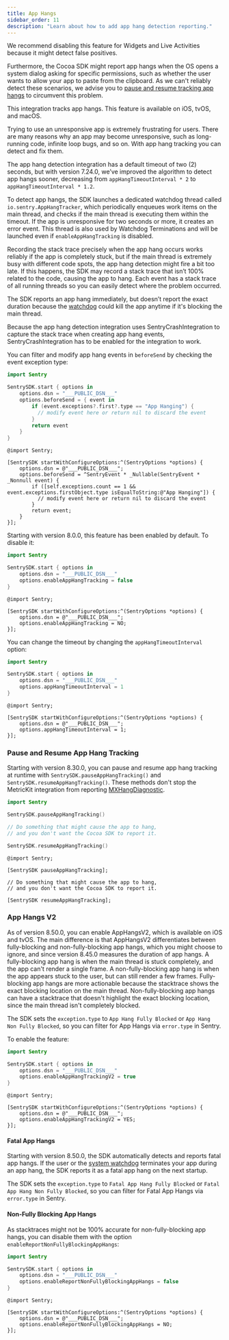 ```yaml
---
title: App Hangs
sidebar_order: 11
description: "Learn about how to add app hang detection reporting."
---
```


<Alert>

We recommend disabling this feature for Widgets and Live Activities because it might detect false positives.

Furthermore, the Cocoa SDK might report app hangs when the OS opens a system dialog asking for specific permissions,
such as whether the user wants to allow your app to paste from the clipboard. As we can't reliably detect these scenarios,
we advise you to [pause and resume tracking app hangs](#pause-and-resume-app-hang-tracking) to circumvent this problem.

</Alert>

This integration tracks app hangs. This feature is available on iOS, tvOS, and macOS.

Trying to use an unresponsive app is extremely frustrating for users. There are many reasons why an app may become unresponsive, such as long- running code, infinite loop bugs, and so on. With app hang tracking you can detect and fix them.

The app hang detection integration has a default timeout of two (2) seconds, but with version 7.24.0, we’ve improved the algorithm to detect app hangs sooner, decreasing from `appHangTimeoutInterval * 2` to `appHangTimeoutInterval * 1.2`.

To detect app hangs, the SDK launches a dedicated watchdog thread called `io.sentry.AppHangTracker`, which periodically enqueues work items on the main thread, and checks if the main thread is executing them within the timeout. If the app is unresponsive for two seconds or more, it creates an error event. This thread is also used by <PlatformLink to="/configuration/watchdog-terminations/">Watchdog Terminations</PlatformLink> and will be launched even if `enableAppHangTracking` is disabled.

Recording the stack trace precisely when the app hang occurs works reliably if the app is completely stuck, but if the main thread is extremely busy with different code spots, the app hang detection might fire a bit too late. If this happens, the SDK may record a stack trace that isn’t 100% related to the code, causing the app to hang. Each event has a stack trace of all running threads so you can easily detect where the problem occurred.

The SDK reports an app hang immediately, but doesn’t report the exact duration because the [watchdog](https://developer.apple.com/documentation/xcode/addressing-watchdog-terminations) could kill the app anytime if it's blocking the main thread.

Because the app hang detection integration uses SentryCrashIntegration to capture the stack trace when creating app hang events, SentryCrashIntegration has to be enabled for the integration to work.

You can filter and modify app hang events in `beforeSend` by checking the event exception type:


```swift {tabTitle:Swift}
import Sentry

SentrySDK.start { options in
    options.dsn = "___PUBLIC_DSN___"
    options.beforeSend = { event in
        if (event.exceptions?.first?.type == "App Hanging") {
          // modify event here or return nil to discard the event
        }
        return event
    }
}
```

```objc {tabTitle:Objective-C}
@import Sentry;

[SentrySDK startWithConfigureOptions:^(SentryOptions *options) {
    options.dsn = @"___PUBLIC_DSN___";
    options.beforeSend = ^SentryEvent * _Nullable(SentryEvent * _Nonnull event) {
        if ([self.exceptions.count == 1 && event.exceptions.firstObject.type isEqualToString:@"App Hanging"]) {
          // modify event here or return nil to discard the event
        }
        return event;
    }
}];
```

Starting with version 8.0.0, this feature has been enabled by default. To disable it:


```swift {tabTitle:Swift}
import Sentry

SentrySDK.start { options in
    options.dsn = "___PUBLIC_DSN___"
    options.enableAppHangTracking = false
}
```

```objc {tabTitle:Objective-C}
@import Sentry;

[SentrySDK startWithConfigureOptions:^(SentryOptions *options) {
    options.dsn = @"___PUBLIC_DSN___";
    options.enableAppHangTracking = NO;
}];

```

You can change the timeout by changing the `appHangTimeoutInterval` option:


```swift {tabTitle:Swift}
import Sentry

SentrySDK.start { options in
    options.dsn = "___PUBLIC_DSN___"
    options.appHangTimeoutInterval = 1
}
```

```objc {tabTitle:Objective-C}
@import Sentry;

[SentrySDK startWithConfigureOptions:^(SentryOptions *options) {
    options.dsn = @"___PUBLIC_DSN___";
    options.appHangTimeoutInterval = 1;
}];

```

### Pause and Resume App Hang Tracking

Starting with version 8.30.0, you can pause and resume app hang tracking at runtime with `SentrySDK.pauseAppHangTracking()` and `SentrySDK.resumeAppHangTracking()`.
These methods don't stop the <PlatformLink to="/configuration/metric-kit">MetricKit</PlatformLink> integration from reporting [MXHangDiagnostic](https://developer.apple.com/documentation/metrickit/mxhangdiagnostic).

```swift {tabTitle:Swift}
import Sentry

SentrySDK.pauseAppHangTracking()

// Do something that might cause the app to hang,
// and you don't want the Cocoa SDK to report it.

SentrySDK.resumeAppHangTracking()
```

```objc {tabTitle:Objective-C}
@import Sentry;

[SentrySDK pauseAppHangTracking];

// Do something that might cause the app to hang,
// and you don't want the Cocoa SDK to report it.

[SentrySDK resumeAppHangTracking];

```

### App Hangs V2

As of version 8.50.0, you can enable AppHangsV2, which is available on iOS and tvOS. The main difference is that AppHangsV2 differentiates between fully-blocking and non-fully-blocking app hangs, which you might choose to ignore, and since version 8.45.0 measures the duration of app hangs. A fully-blocking app hang is when the main thread is stuck completely, and the app can't render a single frame. A non-fully-blocking app hang is when the app appears stuck to the user, but can still render a few frames. Fully-blocking app hangs are more actionable because the stacktrace shows the exact blocking location on the main thread. Non-fully-blocking app hangs can have a stacktrace that doesn't highlight the exact blocking location, since the main thread isn't completely blocked.

The SDK sets the `exception.type` to `App Hang Fully Blocked` or `App Hang Non Fully Blocked`, so you can filter for App Hangs via `error.type` in Sentry.

To enable the feature:

```swift {tabTitle:Swift}
import Sentry

SentrySDK.start { options in
    options.dsn = "___PUBLIC_DSN___"
    options.enableAppHangTrackingV2 = true
}
```

```objc {tabTitle:Objective-C}
@import Sentry;

[SentrySDK startWithConfigureOptions:^(SentryOptions *options) {
    options.dsn = @"___PUBLIC_DSN___";
    options.enableAppHangTrackingV2 = YES;
}];
```

#### Fatal App Hangs

Starting with version 8.50.0, the SDK automatically detects and reports fatal app hangs. If the user or the [system watchdog](https://developer.apple.com/documentation/xcode/addressing-watchdog-terminations) terminates your app during an app hang, the SDK reports it as a fatal app hang on the next startup.

The SDK sets the `exception.type` to `Fatal App Hang Fully Blocked` or `Fatal App Hang Non Fully Blocked`, so you can filter for Fatal App Hangs via `error.type` in Sentry.

#### Non-Fully Blocking App Hangs

As stacktraces might not be 100% accurate for non-fully-blocking app hangs, you can disable them with the option `enableReportNonFullyBlockingAppHangs`:

```swift {tabTitle:Swift}
import Sentry

SentrySDK.start { options in
    options.dsn = "___PUBLIC_DSN___"
    options.enableReportNonFullyBlockingAppHangs = false
}
```

```objc {tabTitle:Objective-C}
@import Sentry;

[SentrySDK startWithConfigureOptions:^(SentryOptions *options) {
    options.dsn = @"___PUBLIC_DSN___";
    options.enableReportNonFullyBlockingAppHangs = NO;
}];
```
